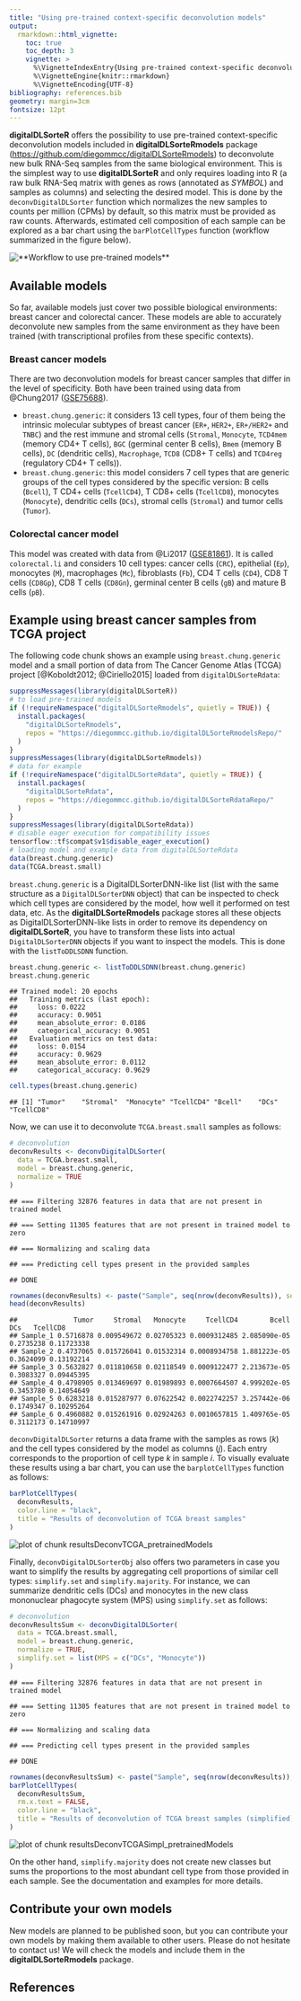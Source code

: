 ```yaml
---
title: "Using pre-trained context-specific deconvolution models"
output: 
  rmarkdown::html_vignette:
    toc: true
    toc_depth: 3
    vignette: >
      %\VignetteIndexEntry{Using pre-trained context-specific deconvolution models}
      %\VignetteEngine{knitr::rmarkdown}
      %\VignetteEncoding{UTF-8}
bibliography: references.bib
geometry: margin=3cm
fontsize: 12pt
---
```




**digitalDLSorteR** offers the possibility to use pre-trained context-specific deconvolution models included in **digitalDLSorteRmodels** package (<https://github.com/diegommcc/digitalDLSorteRmodels>) to deconvolute new bulk RNA-Seq samples from the same biological environment. This is the simplest way to use **digitalDLSorteR** and only requires loading into R (a raw bulk RNA-Seq matrix with genes as rows (annotated as _SYMBOL_) and samples as columns) and selecting the desired model. This is done by the `deconvDigitalDLSorter` function which normalizes the new samples to counts per million (CPMs) by default, so this matrix must be provided as raw counts. Afterwards, estimated cell composition of each sample can be explored as a bar chart using the `barPlotCellTypes` function (workflow summarized in the figure below).

<img src="workflow_pretrained_models.png" title="**Workflow to use pre-trained models**" alt="**Workflow to use pre-trained models**" style="display: block; margin: auto;" />

<!-- ![(#fig:workflow) Workflow to use pre-trained models](workflow_pretrained_models.png) -->

## Available models

So far, available models just cover two possible biological environments: breast cancer and colorectal cancer. These models are able to accurately deconvolute new samples from the same environment as they have been trained (with transcriptional profiles from these specific contexts). 

### Breast cancer models

There are two deconvolution models for breast cancer samples that differ in the level of specificity. Both have been trained using data from @Chung2017 ([GSE75688](https://www.ncbi.nlm.nih.gov/geo/query/acc.cgi?acc=GSE75688)).

* `breast.chung.generic`: it considers 13 cell types, four of them being the intrinsic molecular subtypes of breast cancer (`ER+`, `HER2+`, `ER+/HER2+` and `TNBC`) and the rest immune and stromal cells (`Stromal`, `Monocyte`, `TCD4mem` (memory CD4+ T cells), `BGC` (germinal center B cells), `Bmem` (memory B cells), `DC` (dendritic cells), `Macrophage`, `TCD8` (CD8+ T cells) and `TCD4reg` (regulatory CD4+ T cells)).
* `breast.chung.generic`: this model considers 7 cell types that are generic groups of the cell types considered by the specific version: B cells (`Bcell`), T CD4+ cells (`TcellCD4`), T CD8+ cells (`TcellCD8`), monocytes (`Monocyte`), dendritic cells (`DCs`), stromal cells (`Stromal`) and tumor cells (`Tumor`).

### Colorectal cancer model

This model was created with data from @Li2017 ([GSE81861](https://www.ncbi.nlm.nih.gov/geo/query/acc.cgi?acc=GSE81861)). It is called `colorectal.li` and considers 10 cell types: cancer cells (`CRC`), epithelial (`Ep`), monocytes (`M`), macrophages (`Mc`), fibroblasts (`Fb`), CD4 T cells (`CD4`), CD8 T cells (`CD8Gp`), CD8 T cells (`CD8Gn`), germinal center B cells (`gB`) and mature B cells (`pB`).

## Example using breast cancer samples from TCGA project

The following code chunk shows an example using `breast.chung.generic` model and a small portion of data from The Cancer Genome Atlas (TCGA) project [@Koboldt2012; @Ciriello2015] loaded from `digitalDLSorteRdata`:


```r
suppressMessages(library(digitalDLSorteR))
# to load pre-trained models
if (!requireNamespace("digitalDLSorteRmodels", quietly = TRUE)) {
  install.packages(
    "digitalDLSorteRmodels", 
    repos = "https://diegommcc.github.io/digitalDLSorteRmodelsRepo/"
  )
}
suppressMessages(library(digitalDLSorteRmodels))
# data for example
if (!requireNamespace("digitalDLSorteRdata", quietly = TRUE)) {
  install.packages(
    "digitalDLSorteRdata", 
    repos = "https://diegommcc.github.io/digitalDLSorteRdataRepo/"
  )
}
suppressMessages(library(digitalDLSorteRdata))
# disable eager execution for compatibility issues
tensorflow::tf$compat$v1$disable_eager_execution()
# loading model and example data from digitalDLSorteRdata
data(breast.chung.generic)
data(TCGA.breast.small)
```

`breast.chung.generic` is a DigitalDLSorterDNN-like list (list with the same structure as a `DigitalDLSorterDNN` object) that can be inspected to check which cell types are considered by the model, how well it performed on test data, etc. As the **digitalDLSorteRmodels** package stores all these objects as DigitalDLSorterDNN-like lists in order to remove its dependency on **digitalDLSorteR**, you have to transform these lists into actual `DigitalDLSorterDNN` objects if you want to inspect the models. This is done with the `listToDDLSDNN` function.


```r
breast.chung.generic <- listToDDLSDNN(breast.chung.generic)
breast.chung.generic
```

```
## Trained model: 20 epochs
##   Training metrics (last epoch):
##     loss: 0.0222
##     accuracy: 0.9051
##     mean_absolute_error: 0.0186
##     categorical_accuracy: 0.9051
##   Evaluation metrics on test data:
##     loss: 0.0154
##     accuracy: 0.9629
##     mean_absolute_error: 0.0112
##     categorical_accuracy: 0.9629
```


```r
cell.types(breast.chung.generic)
```

```
## [1] "Tumor"    "Stromal"  "Monocyte" "TcellCD4" "Bcell"    "DCs"      "TcellCD8"
```

Now, we can use it to deconvolute `TCGA.breast.small` samples as follows:


```r
# deconvolution
deconvResults <- deconvDigitalDLSorter(
  data = TCGA.breast.small,
  model = breast.chung.generic,
  normalize = TRUE
)
```

```
## === Filtering 32876 features in data that are not present in trained model
```

```
## === Setting 11305 features that are not present in trained model to zero
```

```
## === Normalizing and scaling data
```

```
## === Predicting cell types present in the provided samples
```

```
## DONE
```

```r
rownames(deconvResults) <- paste("Sample", seq(nrow(deconvResults)), sep = "_")
head(deconvResults)
```

```
##              Tumor     Stromal   Monocyte     TcellCD4        Bcell       DCs   TcellCD8
## Sample_1 0.5716878 0.009549672 0.02705323 0.0009312485 2.085090e-05 0.2735238 0.11723338
## Sample_2 0.4737065 0.015726041 0.01532314 0.0008934758 1.881223e-05 0.3624099 0.13192214
## Sample_3 0.5632827 0.011810658 0.02118549 0.0009122477 2.213673e-05 0.3083327 0.09445395
## Sample_4 0.4798905 0.013469697 0.01989893 0.0007664507 4.999202e-05 0.3453780 0.14054649
## Sample_5 0.6283218 0.015287977 0.07622542 0.0022742257 3.257442e-06 0.1749347 0.10295264
## Sample_6 0.4960882 0.015261916 0.02924263 0.0010657815 1.409765e-05 0.3112173 0.14710997
```

`deconvDigitalDLSorter` returns a data frame with the samples as rows ($k$) and the cell types considered by the model as columns ($j$). Each entry corresponds to the proportion of cell type $k$ in sample $i$. To visually evaluate these results using a bar chart, you can use the `barplotCellTypes` function as follows:


```r
barPlotCellTypes(
  deconvResults, 
  color.line = "black",
  title = "Results of deconvolution of TCGA breast samples"
)
```

<img src="resultsDeconvTCGA_pretrainedModels-1.png" title="plot of chunk resultsDeconvTCGA_pretrainedModels" alt="plot of chunk resultsDeconvTCGA_pretrainedModels" style="display: block; margin: auto;" />

Finally, `deconvDigitalDLSorterObj` also offers two parameters in case you want to simplify the results by aggregating cell proportions of similar cell types: `simplify.set` and `simplify.majority`. For instance, we can summarize dendritic cells (DCs) and monocytes in the new class mononuclear phagocyte system (MPS) using `simplify.set` as follows:


```r
# deconvolution
deconvResultsSum <- deconvDigitalDLSorter(
  data = TCGA.breast.small,
  model = breast.chung.generic,
  normalize = TRUE,
  simplify.set = list(MPS = c("DCs", "Monocyte"))
)
```

```
## === Filtering 32876 features in data that are not present in trained model
```

```
## === Setting 11305 features that are not present in trained model to zero
```

```
## === Normalizing and scaling data
```

```
## === Predicting cell types present in the provided samples
```

```
## DONE
```

```r
rownames(deconvResultsSum) <- paste("Sample", seq(nrow(deconvResults)), sep = "_")
barPlotCellTypes(
  deconvResultsSum, 
  rm.x.text = FALSE,
  color.line = "black",
  title = "Results of deconvolution of TCGA breast samples (simplified)"
)
```

<img src="resultsDeconvTCGASimpl_pretrainedModels-1.png" title="plot of chunk resultsDeconvTCGASimpl_pretrainedModels" alt="plot of chunk resultsDeconvTCGASimpl_pretrainedModels" style="display: block; margin: auto;" />

On the other hand, `simplify.majority` does not create new classes but sums the proportions to the most abundant cell type from those provided in each sample. See the documentation and examples for more details.

## Contribute your own models

New models are planned to be published soon, but you can contribute your own models by making them available to other users. Please do not hesitate to contact us! We will check the models and include them in the **digitalDLSorteRmodels** package.

## References

<!-- ## Session info {.unnumbered} -->

<!-- ```{r sessionInfo, echo=FALSE} -->
<!-- sessionInfo() -->
<!-- ``` -->
